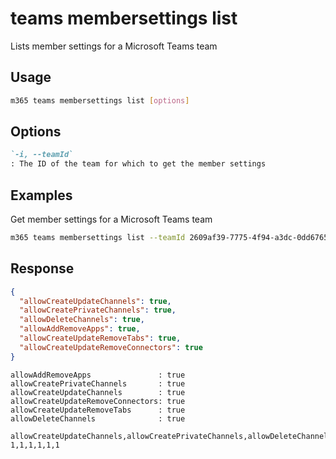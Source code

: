 
# teams membersettings list

Lists member settings for a Microsoft Teams team

## Usage

```sh
m365 teams membersettings list [options]
```

## Options

```md defintion-list
`-i, --teamId`
: The ID of the team for which to get the member settings
```

<Global />

## Examples

Get member settings for a Microsoft Teams team

```sh
m365 teams membersettings list --teamId 2609af39-7775-4f94-a3dc-0dd67657e900
```

## Response

<Tabs>
  <TabItem value="json" label="JSON">

  ```json
  {
    "allowCreateUpdateChannels": true,
    "allowCreatePrivateChannels": true,
    "allowDeleteChannels": true,
    "allowAddRemoveApps": true,
    "allowCreateUpdateRemoveTabs": true,
    "allowCreateUpdateRemoveConnectors": true
  }
  ```

  </TabItem>
  <TabItem value="text" label="Text">

  ```text
  allowAddRemoveApps               : true
  allowCreatePrivateChannels       : true
  allowCreateUpdateChannels        : true
  allowCreateUpdateRemoveConnectors: true
  allowCreateUpdateRemoveTabs      : true
  allowDeleteChannels              : true
  ```

  </TabItem>
  <TabItem value="csv" label="CSV">

  ```csv
  allowCreateUpdateChannels,allowCreatePrivateChannels,allowDeleteChannels,allowAddRemoveApps,allowCreateUpdateRemoveTabs,allowCreateUpdateRemoveConnectors
  1,1,1,1,1,1
  ```

  </TabItem>
</Tabs>
